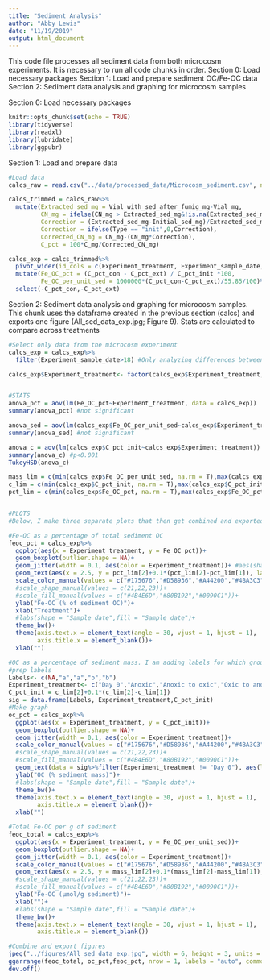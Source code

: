 ```yaml
---
title: "Sediment Analysis"
author: "Abby Lewis"
date: "11/19/2019"
output: html_document
---
```


This code file processes all sediment data from both microcosm experiments. It is necessary to run all code chunks in order.
Section 0: Load necessary packages
Section 1: Load and prepare sediment OC/Fe-OC data
Section 2: Sediment data analysis and graphing for microcosm samples


Section 0: Load necessary packages
```r
knitr::opts_chunk$set(echo = TRUE)
library(tidyverse)
library(readxl)
library(lubridate)
library(ggpubr)
```

Section 1: Load and prepare data
```r
#Load data
calcs_raw = read.csv("../data/processed_data/Microcosm_sediment.csv", na = c("","NA"))

calcs_trimmed = calcs_raw%>%
  mutate(Extracted_sed_mg = Vial_with_sed_after_fumig_mg-Vial_mg,
         CN_mg = ifelse(CN_mg > Extracted_sed_mg&!is.na(Extracted_sed_mg), Extracted_sed_mg, CN_mg),#The mass used for CN cannot be greater than the extracted sediment mass
         Correction = (Extracted_sed_mg-Initial_sed_mg)/Extracted_sed_mg,
         Correction = ifelse(Type == "init",0,Correction),
         Corrected_CN_mg = CN_mg-(CN_mg*Correction),
         C_pct = 100*C_mg/Corrected_CN_mg)

calcs_exp = calcs_trimmed%>%
  pivot_wider(id_cols = c(Experiment_treatment, Experiment_sample_date, Rep), values_from = C_pct, names_from = Type, names_prefix = "C_pct_")%>%
  mutate(Fe_OC_pct = (C_pct_con - C_pct_ext) / C_pct_init *100,
         Fe_OC_per_unit_sed = 1000000*(C_pct_con-C_pct_ext)/55.85/100)%>%
  select(-C_pct_con,-C_pct_ext)
```


Section 2: Sediment data analysis and graphing for microcosm samples. 
This chunk uses the dataframe created in the previous section (calcs) and exports one figure (All_sed_data_exp.jpg; Figure 9). Stats are calculated to compare across treatments
```r
#Select only data from the microcosm experiment
calcs_exp = calcs_exp%>%
  filter(Experiment_sample_date>18) #Only analyzing differences between treatments at the end of the experiment

calcs_exp$Experiment_treatment<- factor(calcs_exp$Experiment_treatment, levels = c("ex","aa","ao","oa","oo"), labels = c("Day 0","Anoxic","Anoxic to oxic","Oxic to anoxic","Oxic"))


#STATS
anova_pct = aov(lm(Fe_OC_pct~Experiment_treatment, data = calcs_exp))
summary(anova_pct) #not significant

anova_sed = aov(lm(calcs_exp$Fe_OC_per_unit_sed~calcs_exp$Experiment_treatment))
summary(anova_sed) #not significant

anova_c = aov(lm(calcs_exp$C_pct_init~calcs_exp$Experiment_treatment))
summary(anova_c) #p<0.001
TukeyHSD(anova_c)

mass_lim = c(min(calcs_exp$Fe_OC_per_unit_sed, na.rm = T),max(calcs_exp$Fe_OC_per_unit_sed, na.rm = T))
c_lim = c(min(calcs_exp$C_pct_init, na.rm = T),max(calcs_exp$C_pct_init, na.rm = T))
pct_lim = c(min(calcs_exp$Fe_OC_pct, na.rm = T),max(calcs_exp$Fe_OC_pct, na.rm = T))


#PLOTS
#Below, I make three separate plots that then get combined and exported

#Fe-OC as a percentage of total sediment OC
feoc_pct = calcs_exp%>%
  ggplot(aes(x = Experiment_treatment, y = Fe_OC_pct))+
  geom_boxplot(outlier.shape = NA)+
  geom_jitter(width = 0.1, aes(color = Experiment_treatment))+ #aes(shape = as.factor(Experiment_sample_date), fill = as.factor(Experiment_sample_date))
  geom_text(aes(x = 2.5, y = pct_lim[2]+0.1*(pct_lim[2]-pct_lim[1]), label = "n.s."))+
  scale_color_manual(values = c("#175676","#D58936","#A44200","#4BA3C3")) +
  #scale_shape_manual(values = c(21,22,23))+
  #scale_fill_manual(values = c("#4B4E6D","#80B192","#0090C1"))+
  ylab("Fe-OC (% of sediment OC)")+
  xlab("Treatment")+
  #labs(shape = "Sample date",fill = "Sample date")+
  theme_bw()+
  theme(axis.text.x = element_text(angle = 30, vjust = 1, hjust = 1),
        axis.title.x = element_blank())+
  xlab("")

#OC as a percentage of sediment mass. I am adding labels for which groups are significantly different (p<0.05) on this panel but not the others because this is the only panel with significant differences between treatments.
#prep labels
Labels<- c(NA,"a","a","b","b")
Experiment_treatment<- c("Day 0","Anoxic","Anoxic to oxic","Oxic to anoxic","Oxic")
C_pct_init = c_lim[2]+0.1*(c_lim[2]-c_lim[1])
sig = data.frame(Labels, Experiment_treatment,C_pct_init)
#Make graph
oc_pct = calcs_exp%>%
  ggplot(aes(x = Experiment_treatment, y = C_pct_init))+
  geom_boxplot(outlier.shape = NA)+
  geom_jitter(width = 0.1, aes(color = Experiment_treatment))+
  scale_color_manual(values = c("#175676","#D58936","#A44200","#4BA3C3")) +
  #scale_shape_manual(values = c(21,22,23))+
  #scale_fill_manual(values = c("#4B4E6D","#80B192","#0090C1"))+
  geom_text(data = sig%>%filter(Experiment_treatment != "Day 0"), aes(label = Labels))+
  ylab("OC (% sediment mass)")+
  #labs(shape = "Sample date",fill = "Sample date")+
  theme_bw()+
  theme(axis.text.x = element_text(angle = 30, vjust = 1, hjust = 1),
        axis.title.x = element_blank())+
  xlab("")

#Total Fe-OC per g of sediment
feoc_total = calcs_exp%>%
  ggplot(aes(x = Experiment_treatment, y = Fe_OC_per_unit_sed))+
  geom_boxplot(outlier.shape = NA)+
  geom_jitter(width = 0.1, aes(color = Experiment_treatment))+
  scale_color_manual(values = c("#175676","#D58936","#A44200","#4BA3C3")) +
  geom_text(aes(x = 2.5, y = mass_lim[2]+0.1*(mass_lim[2]-mass_lim[1]), label = "n.s."))+
  #scale_shape_manual(values = c(21,22,23))+
  #scale_fill_manual(values = c("#4B4E6D","#80B192","#0090C1"))+
  ylab("Fe-OC (µmol/g sediment)")+
  xlab("")+
  #labs(shape = "Sample date",fill = "Sample date")+
  theme_bw()+
  theme(axis.text.x = element_text(angle = 30, vjust = 1, hjust = 1),
        axis.title.x = element_blank())

#Combine and export figures
jpeg("../figures/All_sed_data_exp.jpg", width = 6, height = 3, units = "in", res = 300)
ggarrange(feoc_total, oc_pct,feoc_pct, nrow = 1, labels = "auto", common.legend = T, legend = "none")
dev.off()
```